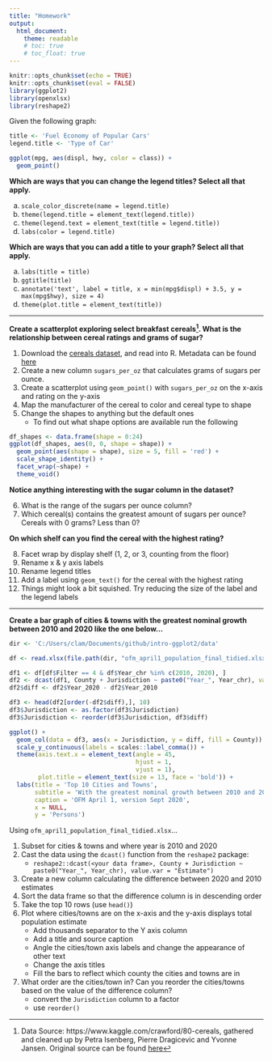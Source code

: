 ```yaml
---
title: "Homework"
output: 
  html_document:
    theme: readable
    # toc: true
    # toc_float: true
---
```


```r
knitr::opts_chunk$set(echo = TRUE)
knitr::opts_chunk$set(eval = FALSE)
library(ggplot2)
library(openxlsx)
library(reshape2)
```
Given the following graph:

```r
title <- 'Fuel Economy of Popular Cars'
legend.title <- 'Type of Car'

ggplot(mpg, aes(displ, hwy, color = class)) + 
  geom_point()
```

**Which are ways that you can change the legend titles? Select all that apply.**

  a. `scale_color_discrete(name = legend.title)`
  b. `theme(legend.title = element_text(legend.title))`
  c. `theme(legend.text = element_text(title = legend.title))`
  d. `labs(color = legend.title)`

**Which are ways that you can add a title to your graph? Select all that apply.**

  a. `labs(title = title)`
  b. `ggtitle(title)`
  c. `annotate('text', label = title, x = min(mpg$displ) + 3.5, y = max(mpg$hwy), size = 4)`
  d. `theme(plot.title = element_text(title))`

***

**Create a scatterplot exploring select breakfast cereals[^1]. What is the relationship between cereal ratings and grams of sugar?**  

[^1]: Data Source: https://www.kaggle.com/crawford/80-cereals, gathered and cleaned up by Petra Isenberg, Pierre Dragicevic and Yvonne Jansen. Original source can be found [here](https://perso.telecom-paristech.fr/eagan/class/igr204/datasets)  


  1. Download the [cereals dataset](https://github.com/psrc/intro-ggplot2/raw/main/data/cereal.xlsx), and read into R. Metadata can be found [here](https://www.kaggle.com/crawford/80-cereals)
  2. Create a new column `sugars_per_oz` that calculates grams of sugars per ounce. 
  3. Create a scatterplot using `geom_point()` with `sugars_per_oz` on the x-axis and rating on the y-axis
  4. Map the manufacturer of the cereal to color and cereal type to shape 
  5. Change the shapes to anything but the default ones
      - To find out what shape options are available run the following
      
```r
df_shapes <- data.frame(shape = 0:24)
ggplot(df_shapes, aes(0, 0, shape = shape)) +
  geom_point(aes(shape = shape), size = 5, fill = 'red') +
  scale_shape_identity() +
  facet_wrap(~shape) +
  theme_void()
```

**Notice anything interesting with the sugar column in the dataset?**  

  6. What is the range of the sugars per ounce column?
  7. Which cereal(s) contains the greatest amount of sugars per ounce? Cereals with 0 grams? Less than 0?
  
**On which shelf can you find the cereal with the highest rating?**  

  8. Facet wrap by display shelf (1, 2, or 3, counting from the floor)
  9. Rename x & y axis labels
  10. Rename legend titles
  11. Add a label using `geom_text()` for the cereal with the highest rating
  12. Things might look a bit squished. Try reducing the size of the label and the legend labels

***

**Create a bar graph of cities & towns with the greatest nominal growth between 2010 and 2020 like the one below...**

```r
dir <- 'C:/Users/clam/Documents/github/intro-ggplot2/data'

df <- read.xlsx(file.path(dir, "ofm_april1_population_final_tidied.xlsx"), detectDates = T)

df1 <- df[df$Filter == 4 & df$Year_chr %in% c(2010, 2020), ]
df2 <- dcast(df1, County + Jurisdiction ~ paste0("Year_", Year_chr), value.var = "Estimate")
df2$diff <- df2$Year_2020 - df2$Year_2010

df3 <- head(df2[order(-df2$diff),], 10)
df3$Jurisdiction <- as.factor(df3$Jurisdiction)
df3$Jurisdiction <- reorder(df3$Jurisdiction, df3$diff)

ggplot() +
  geom_col(data = df3, aes(x = Jurisdiction, y = diff, fill = County)) +
  scale_y_continuous(labels = scales::label_comma()) +
  theme(axis.text.x = element_text(angle = 45,
                                   hjust = 1,
                                   vjust = 1),
        plot.title = element_text(size = 13, face = 'bold')) +
  labs(title = 'Top 10 Cities and Towns',
       subtitle = 'With the greatest nominal growth between 2010 and 2020',
       caption = 'OFM April 1, version Sept 2020',
       x = NULL,
       y = 'Persons')
```


Using `ofm_april1_population_final_tidied.xlsx`...

  1. Subset for cities & towns and where year is 2010 and 2020
  2. Cast the data using the `dcast()` function from the `reshape2` package: 
      - `reshape2::dcast(<your data frame>, County + Jurisdiction ~ paste0("Year_", Year_chr), value.var = "Estimate")`
  3. Create a new column calculating the difference between 2020 and 2010 estimates
  4. Sort the data frame so that the difference column is in descending order
  5. Take the top 10 rows (use `head()`)
  6. Plot where cities/towns are on the x-axis and the y-axis displays total population estimate
      - Add thousands separator to the Y axis column
      - Add a title and source caption
      - Angle the cities/town axis labels and change the appearance of other text
      - Change the axis titles
      - Fill the bars to reflect which county the cities and towns are in
  7. What order are the cities/town in? Can you reorder the cities/towns based on the value of the difference column?
      - convert the `Jurisdiction` column to a factor
      - use `reorder()`


